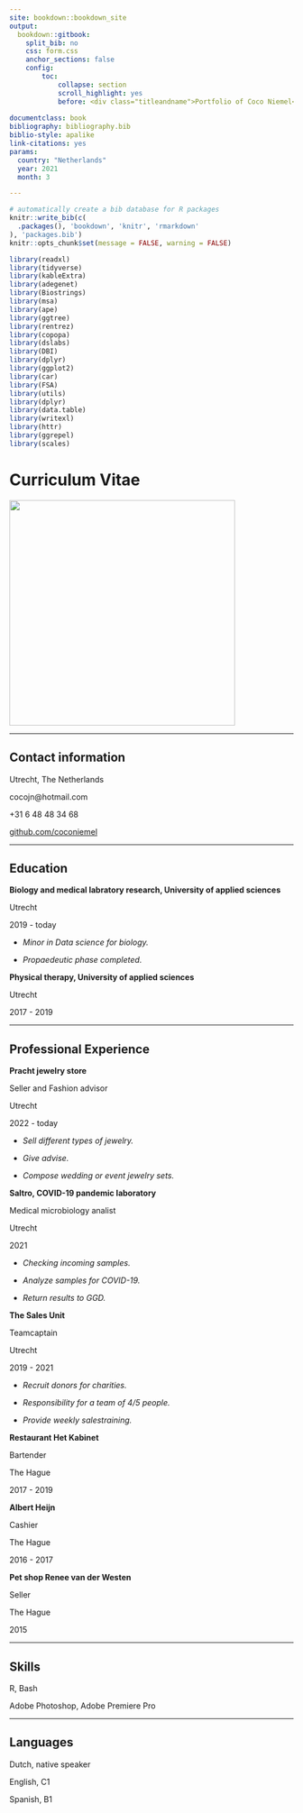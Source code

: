 ```yaml
---
site: bookdown::bookdown_site
output: 
  bookdown::gitbook:
    split_bib: no
    css: form.css
    anchor_sections: false
    config:
        toc:  
            collapse: section
            scroll_highlight: yes
            before: <div class="titleandname">Portfolio of Coco Niemel</div>
            
documentclass: book
bibliography: bibliography.bib
biblio-style: apalike
link-citations: yes
params:
  country: "Netherlands"
  year: 2021
  month: 3

---
```


```r
# automatically create a bib database for R packages
knitr::write_bib(c(
  .packages(), 'bookdown', 'knitr', 'rmarkdown'
), 'packages.bib')
knitr::opts_chunk$set(message = FALSE, warning = FALSE)
```

```r

library(readxl)
library(tidyverse)
library(kableExtra)
library(adegenet)
library(Biostrings)
library(msa)
library(ape)
library(ggtree)
library(rentrez)
library(copopa)
library(dslabs)
library(DBI)
library(dplyr)
library(ggplot2)
library(car)
library(FSA)
library(utils)
library(dplyr)
library(data.table)
library(writexl)
library(httr)
library(ggrepel)
library(scales)

```

# Curriculum Vitae {-}

<img src="images/resume.jpg"
     width="400" 
     height="400" />

----

## Contact information {-}

<i class="fa fa-home"></i> Utrecht, The Netherlands<br>

<i class="fa fa-envelope"></i> cocojn@hotmail.com

<i class="fa fa-phone"></i> +31 6 48 48 34 68

<i class="fa fa-github"></i> [github.com/coconiemel](https://github.com/coconiemel)

----

## Education {-}

__Biology and medical labratory research, University of applied sciences__ 

Utrecht

2019 - today

- _Minor in Data science for biology._

- _Propaedeutic phase completed._

__Physical therapy, University of applied sciences__

Utrecht

2017 - 2019

----

## Professional Experience {-}

__Pracht jewelry store__

Seller and Fashion advisor

Utrecht

2022 - today

- _Sell different types of jewelry._

- _Give advise._

- _Compose wedding or event  jewelry sets._

__Saltro, COVID-19 pandemic laboratory__

Medical microbiology analist

Utrecht

2021

- _Checking incoming samples._

- _Analyze samples for COVID-19._

- _Return results to GGD._ 

__The Sales Unit__

Teamcaptain

Utrecht

2019 - 2021

- _Recruit donors for charities._

- _Responsibility for a team of 4/5 people._

- _Provide weekly salestraining._

__Restaurant Het Kabinet__ 

Bartender

The Hague

2017 - 2019

__Albert Heijn__ 

Cashier

The Hague

2016 - 2017

__Pet shop Renee van der Westen__ 

Seller

The Hague

2015

----

## Skills {-}

R, Bash

Adobe Photoshop, Adobe Premiere Pro

----

## Languages {-}

Dutch, native speaker

English, C1

Spanish, B1
